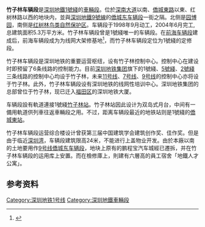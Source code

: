 {{coord|22.533|113.996|display=title}}
'''竹子林车辆段'''是[[深圳地鐵|深圳地鐵]][[深圳地鐵1號綫|1號綫]]的[[車輛段|車輛段]]。位於[[深南大道|深南大道]]以南、[[僑城東路|僑城東路]]以東、红树林路以西的地块内，並與[[深圳地鐵9號線|深圳地鐵9號線]]的[[僑城东车辆段|僑城东车辆段]]一街之隔。北侧是[[深圳园博园|园博园]]，南侧是[[红树林鸟类自然保护区|红树林鸟类自然保护区]]。车辆段于1998年9月动工，2004年6月完工, 总建筑面积5.3万平方米。竹子林车辆段曾是1號綫唯一的车辆段。在[[前海车辆段|前海车辆段]]建成后，前海车辆段成为为线网大架修基地<ref>{{cite journal | title=深圳地铁2号线车辆基地的功能定位 | author=王敏远,徐久勇 | journal=都市快轨交通 | year=2011 | issue=4}}</ref>，而竹子林车辆段定位为1號綫的定修段。

竹子林车辆段是深圳地铁的重要运营枢纽，设有竹子林控制中心。控制中心在建设时即预留了6条线路的控制能力。目前[[深圳地铁集团|深圳地铁集团]]旗下的1號綫、[[深圳地鐵5號綫|5號綫]]、[[深圳地鐵2號綫|2號綫]]三条线路的控制中心均设于竹子林，未来[[深圳地鐵11号线|11号线]]、[[深圳地鐵7号线|7号线]]、[[深圳地鐵9号线|9号线]]的控制中心亦将设于竹子林。此外，竹子林车辆段设有深圳地铁的线网性培训中心。深圳地铁集团的总部曾位于竹子林，现已迁入[[福田区|福田区]]的深圳地铁大厦。

车辆段設有軌道連接1號綫[[竹子林站|竹子林站]]。竹子林站因此设计为双岛式月台，中间有一備用軌道供列車往返車輛段之用。不过，距离车辆段最近的地铁站则是1號綫的[[僑城東站|僑城東站]]。

竹子林车辆段运营综合楼设计曾获第三届中国建筑学会建筑创作奖、佳作奖。但是由于临近[[深圳湾|深圳湾]]，车辆段建筑限高24米，不能进行上盖物业开发。由於本廠以南的土地要用作[[深圳地鐵9号线|9号线]][[僑城东车辆段|僑城东车辆段]]，地块上原有的鹏程宝汽车城經已遷拆，并在竹子林车辆段的运用库上安置。而在檢修庫上，則建有六層高的員工宿舍「地鐵人才公寓」。

==参考资料==
{{reflist}}
{{深圳地铁车辆段}}

[[Category:深圳地铁1号线|Category:深圳地铁1号线]]
[[Category:深圳地鐵車輛段|Category:深圳地鐵車輛段]]